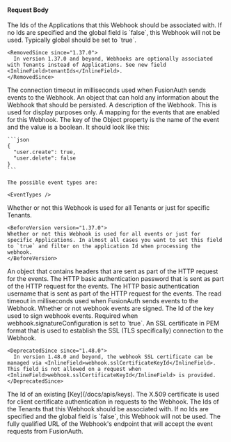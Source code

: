
#### Request Body

<APIBlock>
  <APIField name="webhook.applicationIds" type="Array<UUID>" optional deprecated>
    The Ids of the Applications that this Webhook should be associated with. If no Ids are specified and the <InlineField>global</InlineField> field is `false`, this Webhook will not be used. Typically <InlineField>global</InlineField> should be set to `true`.

    <RemovedSince since="1.37.0">
      In version 1.37.0 and beyond, Webhooks are optionally associated with Tenants instead of Applications. See new field <InlineField>tenantIds</InlineField>.
    </RemovedSince>
  </APIField>

  <APIField name="webhook.connectTimeout" type="Integer" required>
    The connection timeout in milliseconds used when FusionAuth sends events to the Webhook.
  </APIField>
  <APIField name="webhook.data" type="Object" optional since="1.15.0">
    An object that can hold any information about the Webhook that should be persisted.
  </APIField>
  <APIField name="webhook.description" type="String" optional>
    A description of the Webhook. This is used for display purposes only.
  </APIField>
  <APIField name="webhook.eventsEnabled" type="Object" optional>
    A mapping for the events that are enabled for this Webhook. The key of the Object property is the name of the event and the value is a boolean. It should look like this:

    ```json
    {
      "user.create": true,
      "user.delete": false
    }
    ```

    The possible event types are:

    <EventTypes />
  </APIField>
  <APIField name="webhook.global" type="Boolean" optional defaults="false">
    Whether or not this Webhook is used for all Tenants or just for specific Tenants.

    <BeforeVersion version="1.37.0">
    Whether or not this Webhook is used for all events or just for specific Applications. In almost all cases you want to set this field to `true` and filter on the application Id when processing the webhook.
    </BeforeVersion>
  </APIField>
  <APIField name="webhook.headers" type="Map<String, String>" optional>
    An object that contains headers that are sent as part of the HTTP request for the events.
  </APIField>
  <APIField name="webhook.httpAuthenticationPassword" type="String" optional>
    The HTTP basic authentication password that is sent as part of the HTTP request for the events.
  </APIField>
  <APIField name="webhook.httpAuthenticationUsername" type="String" optional>
    The HTTP basic authentication username that is sent as part of the HTTP request for the events.
  </APIField>
  <APIField name="webhook.readTimeout" type="Integer" required>
    The read timeout in milliseconds used when FusionAuth sends events to the Webhook.
  </APIField>
  <APIField name="webhook.signatureConfiguration.enabled" type="Boolean" optional defaults="false" since="1.48.0">
    Whether or not webhook events are signed.
  </APIField>
  <APIField name="webhook.signatureConfiguration.signingKeyId" type="UUID" optional defaults="false" since="1.48.0">
    The Id of the key used to sign webhook events. Required when  <InlineField>webhook.signatureConfiguration</InlineField> is set to `true`.
  </APIField>
  <APIField name="webhook.sslCertificate" type="String" optional deprecated>
    An SSL certificate in PEM format that is used to establish the SSL (TLS specifically) connection to the Webhook.

    <DeprecatedSince since="1.48.0">
      In version 1.48.0 and beyond, the webhook SSL certificate can be managed via <InlineField>webhook.sslCertificateKeyId</InlineField>. This field is not allowed on a request when <InlineField>webhook.sslCertificateKeyId</InlineField> is provided.
    </DeprecatedSince>
  </APIField>
  <APIField name="webhook.sslCertificateKeyId" type="UUID" optional since="1.48.0">
    The Id of an existing [Key](/docs/apis/keys). The X.509 certificate is used for client certificate authentication in requests to the Webhook.
  </APIField>
  <APIField name="webhook.tenantIds" type="Array<UUID>" optional since="1.37.0">
    The Ids of the Tenants that this Webhook should be associated with. If no Ids are specified and the <InlineField>global</InlineField> field is `false`, this Webhook will not be used.
  </APIField>
  <APIField name="webhook.url" type="String" required>
    The fully qualified URL of the Webhook's endpoint that will accept the event requests from FusionAuth.
  </APIField>
</APIBlock>

<JSON title="Example Request JSON" src="webhooks/request.json" />
